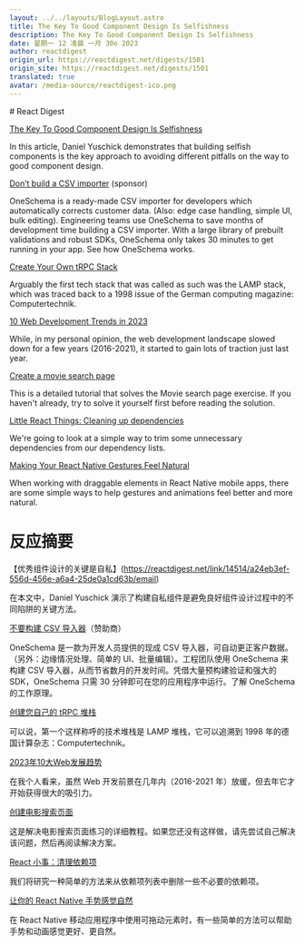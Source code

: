 ```yaml
---
layout: ../../layouts/BlogLayout.astro
title: The Key To Good Component Design Is Selfishness
description: The Key To Good Component Design Is Selfishness
date: 星期一 12 凌晨 一月 30o 2023
author: reactdigest
origin_url: https://reactdigest.net/digests/1501
origin_site: https://reactdigest.net/digests/1501
translated: true
avatar: /media-source/reactdigest-ico.png
---
```



<Reference client:only="react" title="The Key To Good Component Design Is Selfishness" url="https://reactdigest.net/digests/1501" />

<Detail client:only="react">
	# React Digest

[The Key To Good Component Design Is Selfishness](https://reactdigest.net/link/14514/a24eb3ef-556d-456e-a6a4-25de0a1cd63b/email)

In this article, Daniel Yuschick demonstrates that building selfish components is the key approach to avoiding different pitfalls on the way to good component design.

[Don’t build a CSV importer](https://reactdigest.net/link/14515/a24eb3ef-556d-456e-a6a4-25de0a1cd63b/email) (sponsor)

OneSchema is a ready-made CSV importer for developers which automatically corrects customer data. (Also: edge case handling, simple UI, bulk editing). Engineering teams use OneSchema to save months of development time building a CSV importer. With a large library of prebuilt validations and robust SDKs, OneSchema only takes 30 minutes to get running in your app. See how OneSchema works.

[Create Your Own tRPC Stack](https://reactdigest.net/link/14516/a24eb3ef-556d-456e-a6a4-25de0a1cd63b/email)

Arguably the first tech stack that was called as such was the LAMP stack, which was traced back to a 1998 issue of the German computing magazine: Computertechnik.

[10 Web Development Trends in 2023](https://reactdigest.net/link/14517/a24eb3ef-556d-456e-a6a4-25de0a1cd63b/email)

While, in my personal opinion, the web development landscape slowed down for a few years (2016-2021), it started to gain lots of traction just last year.

[Create a movie search page](https://reactdigest.net/link/14518/a24eb3ef-556d-456e-a6a4-25de0a1cd63b/email)

This is a detailed tutorial that solves the Movie search page exercise. If you haven't already, try to solve it yourself first before reading the solution.

[Little React Things: Cleaning up dependencies](https://reactdigest.net/link/14519/a24eb3ef-556d-456e-a6a4-25de0a1cd63b/email)

We're going to look at a simple way to trim some unnecessary dependencies from our dependency lists.

[Making Your React Native Gestures Feel Natural](https://reactdigest.net/link/14520/a24eb3ef-556d-456e-a6a4-25de0a1cd63b/email)

When working with draggable elements in React Native mobile apps, there are some simple ways to help gestures and animations feel better and more natural.


</Detail>

# 反应摘要

【优秀组件设计的关键是自私】(https://reactdigest.net/link/14514/a24eb3ef-556d-456e-a6a4-25de0a1cd63b/email)

在本文中，Daniel Yuschick 演示了构建自私组件是避免良好组件设计过程中的不同陷阱的关键方法。

[不要构建 CSV 导入器](https://reactdigest.net/link/14515/a24eb3ef-556d-456e-a6a4-25de0a1cd63b/email)（赞助商）

OneSchema 是一款为开发人员提供的现成 CSV 导入器，可自动更正客户数据。 （另外：边缘情况处理、简单的 UI、批量编辑）。工程团队使用 OneSchema 来构建 CSV 导入器，从而节省数月的开发时间。凭借大量预构建验证和强大的 SDK，OneSchema 只需 30 分钟即可在您的应用程序中运行。了解 OneSchema 的工作原理。

[创建您自己的 tRPC 堆栈](https://reactdigest.net/link/14516/a24eb3ef-556d-456e-a6a4-25de0a1cd63b/email)

可以说，第一个这样称呼的技术堆栈是 LAMP 堆栈，它可以追溯到 1998 年的德国计算杂志：Computertechnik。

[2023年10大Web发展趋势](​​https://reactdigest.net/link/14517/a24eb3ef-556d-456e-a6a4-25de0a1cd63b/email)

在我个人看来，虽然 Web 开发前景在几年内（2016-2021 年）放缓，但去年它才开始获得很大的吸引力。

[创建电影搜索页面](https://reactdigest.net/link/14518/a24eb3ef-556d-456e-a6a4-25de0a1cd63b/email)

这是解决电影搜索页面练习的详细教程。如果您还没有这样做，请先尝试自己解决该问题，然后再阅读解决方案。

[React 小事：清理依赖项](https://reactdigest.net/link/14519/a24eb3ef-556d-456e-a6a4-25de0a1cd63b/email)

我们将研究一种简单的方法来从依赖项列表中删除一些不必要的依赖项。

[让你的 React Native 手势感觉自然](https://reactdigest.net/link/14520/a24eb3ef-556d-456e-a6a4-25de0a1cd63b/email)

在 React Native 移动应用程序中使用可拖动元素时，有一些简单的方法可以帮助手势和动画感觉更好、更自然。


